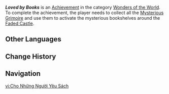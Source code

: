 {{Achievement_Infobox
|id           = 81475
|order id     = 1459
|category     = Wonders of the World
|description  = Use grimoires to activate all the mysterious bookshelves in the Faded Castle.
|requirements = 
|primogems    = 5
|hidden       = 1
|type         = Exploration
}}

'''''Loved by Books''''' is an [[Achievement]] in the category [[Wonders of the World]]. To complete the achievement, the player needs to collect all the [[Mysterious Grimoire]] and use them to activate the mysterious bookshelves around the [[Faded Castle]].

<!--
==Trivia==

==Video Guides==
{{EVT
|video1   = 
|caption1 = 
}}
-->
==Other Languages==
{{Other Languages
|en       = Loved by Books
|zhs      = 为书所爱的人
|zhs_rm   = 
|zht      = 為書所愛的人
|zht_rm   = 
|zh_tl    = 
|ja       = 本に愛されている人間
|ja_rm    = Hon ni Aisarete Iru Ningen
|ja_tl    = 
|ko       = 책의 사랑받는 자
|ko_rm    = 
|ko_tl    = 
|es       = {{MC|m=Ávido lector|f=Ávida lectora}}
|es_tl    = {{MC|Avid Reader|mf=1}}
|fr       = {{MC|m=L'ami|f=L'amie}} des livres
|fr_tl    = The {{MC|mf=1|Friend}} of Books
|ru       = Из любви к книгам
|ru_tl    = 
|th       = แด่ผู้เป็นที่รักของหนังสือ
|th_rm    = 
|th_tl    = 
|vi       = Cho Những Người Yêu Sách
|vi_tl    = 
|de       = Von Büchern geliebt
|de_tl    = Loved by Books
|id       = Dia yang Dicintai Buku
|id_tl    = The Person Loved by Books
|pt       = Para a Pessoa que Ama Livros
|pt_tl    = 
|tr       = Kitapların Gözdesi
|tr_tl    = 
|it       = Amore dei libri
|it_tl    = 
}}

==Change History==
{{Change History|4.6}}
<!--
==References==
{{Reflist}}
-->
==Navigation==
{{Achievement Navbox|Wonders of the World|Exploration}}

[[vi:Cho Những Người Yêu Sách]]